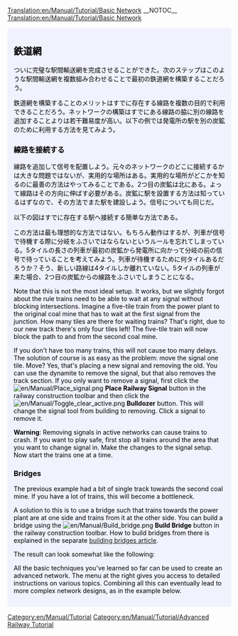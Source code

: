 [[Translation:en/Manual/Tutorial/Basic Network]]
__NOTOC__
[[Translation:en/Manual/Tutorial/Basic Network]]
{{en/Translation|origin= en/Manual/Tutorial/Basic Network
|from  = en
|to    = ja
|Percentage = 30
}}

{{en/Tabs|3|3
|ja/Manual/Tutorial/Two Platforms|1. 2つのプラットフォーム<!--
-->|ja/Manual/Tutorial/Two Tracks|2. 複線化<!--
-->|ja/Manual/Tutorial/Basic Network|3. 鉄道網}}
<div style="padding:.5em 1em 1em 1em; border-top:none; background-color:#f1f2fe; color:#000;">
{{ja/Manual/Tutorial/Navigation}}
== 鉄道網 ==
ついに完璧な駅間輸送網を完成させることができた。次のステップはこのような駅間輸送網を複数組み合わせることで最初の鉄道網を構築することだろう。

鉄道網を構築することのメリットはすでに存在する線路を複数の目的で利用できることだろう。ネットワークの構築はすでにある線路の脇に別の線路を追加することよりは若干難易度が高い。以下の例では発電所の駅を別の炭鉱のために利用する方法を見てみよう。

=== 線路を接続する ===

線路を追加して信号を配置しよう。元々のネットワークのどこに接続するかは大きな問題ではないが、実用的な場所はある。実用的な場所がどこかを知るのに最善の方法はやってみることである。2つ目の炭鉱は北にある。よって線路はその方向に伸ばす必要がある。炭鉱に駅を設置する方法は知っているはずなので、その方法でまた駅を建設しよう。信号についても同じだ。

以下の図はすでに存在する駅へ接続する簡単な方法である。

{{en/Phototable|[[File:en/Manual/Tutorial/Tutorial network simple.png|400px]]|2つ目の路線が発電所駅に接続されている (クリックして拡大)|none}}

この方法は最も理想的な方法ではない。もちろん動作はするが、列車が信号で待機する際に分岐をふさいではならないというルールを忘れてしまっている。5タイルの長さの列車が最初の炭鉱から発電所に向かって分岐の前の信号で待っていることを考えてみよう。列車が待機するために何タイルあるだろうか？そう、新しい路線は4タイルしか離れていない。5タイルの列車が来た場合、2つ目の炭鉱からの線路をふさいでしまうことになる。

Note that this is not the most ideal setup. It works, but we slightly forgot about the rule trains need to be able to wait at any signal without blocking intersections. Imagine a five-tile train from the power plant to the original coal mine that has to wait at the first signal from the junction. How many tiles are there for waiting trains? That's right, due to our new track there's only four tiles left! The five-tile train will now block the path to and from the second coal mine.

If you don't have too many trains, this will not cause too many delays. The solution of course is as easy as the problem: move the signal one tile. Move? Yes, that's placing a new signal and removing the old. You can use the dynamite to remove the signal, but that also removes the track section. If you only want to remove a signal, first click the [[File:en/Manual/Place signal.png]] '''Place Railway Signal''' button in the railway construction toolbar and then click the [[File:en/Manual/Toggle clear active.png]] '''Bulldozer''' button. This will change the signal tool from building to removing. Click a signal to remove it.

'''Warning''': Removing signals in active networks can cause trains to crash. If you want to play safe, first stop all trains around the area that you want to change signal in. Make the changes to the signal setup. Now start the trains one at a time. 

=== Bridges ===

The previous example had a bit of single track towards the second coal mine. If you have a lot of trains, this will become a bottleneck.

A solution to this is to use a bridge such that trains towards the power plant are at one side and trains from it at the other side. You can build a bridge using the [[File:en/Manual/Build bridge.png]] '''Build Bridge''' button in the railway construction toolbar. How to build bridges from there is explained in the separate [[en/Manual/Building bridges|building bridges article]].

The result can look somewhat like the following:

{{en/Phototable|[[File:en/Manual/Tutorial/Tutorial network bridge.png|400px]]|A bridge in the rail network (click to enlarge)|none}}

All the basic techniques you've learned so far can be used to create an advanced network. The menu at the right gives you access to detailed instructions on various topics. Combining all this can eventually lead to more complex network designs, as in the example below.

{{en/Phototable|[[File:en/Manual/Tutorial/Plufingford Transport, 22nd Mar 2032.png|512px]]|An advanced network which in principle is identical to the techniques explained in this tutorial, only much bigger! (click to enlarge)|none}}


</div>
[[Category:en/Manual/Tutorial]]
[[Category:en/Manual/Tutorial/Advanced Railway Tutorial]]